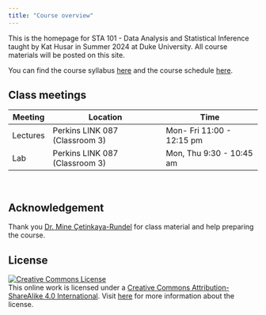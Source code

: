 ```yaml
---
title: "Course overview"
---
```


This is the homepage for STA 101 - Data Analysis and Statistical Inference taught by Kat Husar in Summer 2024 at Duke University.  All course materials will be posted on this site.

You can find the course syllabus [here](/syllabus) and the course schedule [here](/).

## Class meetings

| Meeting  | Location                       | Time                      |
|----------|--------------------------------|---------------------------|
| Lectures | Perkins LINK 087 (Classroom 3) | Mon- Fri 11:00 - 12:15 pm |
| Lab      | Perkins LINK 087 (Classroom 3) | Mon, Thu 9:30 - 10:45 am  |

<br>

## **Acknowledgement**
Thank you [Dr. Mine Çetinkaya-Rundel](http://mine-cr.com/) for class material and help preparing the course.

## **License**

[![Creative Commons License](https://licensebuttons.net/l/by-sa/4.0/88x31.png){alt="Creative Commons License"}](https://creativecommons.org/licenses/by-sa/4.0/)\
This online work is licensed under a [Creative Commons Attribution-ShareAlike 4.0 International](https://creativecommons.org/licenses/by-sa/4.0/). Visit [here](https://github.com/dukestatsciintrods/blob/master/LICENSE.md) for more information about the license.

